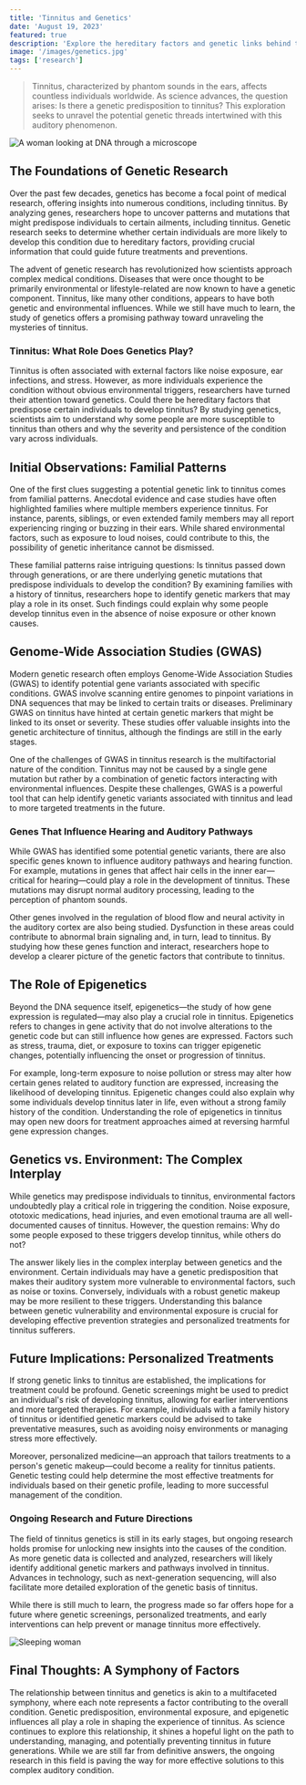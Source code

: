 ```yaml
---
title: 'Tinnitus and Genetics'
date: 'August 19, 2023'
featured: true
description: 'Explore the hereditary factors and genetic links behind tinnitus to understand its potential roots and implications.'
image: '/images/genetics.jpg'
tags: ['research']
---
```


<Blockquote>
  Tinnitus, characterized by phantom sounds in the ears, affects countless
  individuals worldwide. As science advances, the question arises: Is there a
  genetic predisposition to tinnitus? This exploration seeks to unravel the
  potential genetic threads intertwined with this auditory phenomenon.
</Blockquote>

<Image
  src="/images/genetics.jpg"
  alt="A woman looking at DNA through a microscope"
/>

## **<Highlighter>The Foundations of Genetic Research</Highlighter>**

Over the past few decades, genetics has become a focal point of medical research, offering insights into numerous conditions, including tinnitus. By analyzing genes, researchers hope to uncover patterns and mutations that might predispose individuals to certain ailments, including tinnitus. Genetic research seeks to determine whether certain individuals are more likely to develop this condition due to hereditary factors, providing crucial information that could guide future treatments and preventions.

The advent of genetic research has revolutionized how scientists approach complex medical conditions. Diseases that were once thought to be primarily environmental or lifestyle-related are now known to have a genetic component. Tinnitus, like many other conditions, appears to have both genetic and environmental influences. While we still have much to learn, the study of genetics offers a promising pathway toward unraveling the mysteries of tinnitus.

### **<Highlighter>Tinnitus: What Role Does Genetics Play?</Highlighter>**

Tinnitus is often associated with external factors like noise exposure, ear infections, and stress. However, as more individuals experience the condition without obvious environmental triggers, researchers have turned their attention toward genetics. Could there be hereditary factors that predispose certain individuals to develop tinnitus? By studying genetics, scientists aim to understand why some people are more susceptible to tinnitus than others and why the severity and persistence of the condition vary across individuals.

<AdComponent />

## **<Highlighter>Initial Observations: Familial Patterns</Highlighter>**

One of the first clues suggesting a potential genetic link to tinnitus comes from familial patterns. Anecdotal evidence and case studies have often highlighted families where multiple members experience tinnitus. For instance, parents, siblings, or even extended family members may all report experiencing ringing or buzzing in their ears. While shared environmental factors, such as exposure to loud noises, could contribute to this, the possibility of genetic inheritance cannot be dismissed.

These familial patterns raise intriguing questions: Is tinnitus passed down through generations, or are there underlying genetic mutations that predispose individuals to develop the condition? By examining families with a history of tinnitus, researchers hope to identify genetic markers that may play a role in its onset. Such findings could explain why some people develop tinnitus even in the absence of noise exposure or other known causes.

## **<Highlighter>Genome-Wide Association Studies (GWAS)</Highlighter>**

Modern genetic research often employs Genome-Wide Association Studies (GWAS) to identify potential gene variants associated with specific conditions. GWAS involve scanning entire genomes to pinpoint variations in DNA sequences that may be linked to certain traits or diseases. Preliminary GWAS on tinnitus have hinted at certain genetic markers that might be linked to its onset or severity. These studies offer valuable insights into the genetic architecture of tinnitus, although the findings are still in the early stages.

One of the challenges of GWAS in tinnitus research is the multifactorial nature of the condition. Tinnitus may not be caused by a single gene mutation but rather by a combination of genetic factors interacting with environmental influences. Despite these challenges, GWAS is a powerful tool that can help identify genetic variants associated with tinnitus and lead to more targeted treatments in the future.

### **<Highlighter>Genes That Influence Hearing and Auditory Pathways</Highlighter>**

While GWAS has identified some potential genetic variants, there are also specific genes known to influence auditory pathways and hearing function. For example, mutations in genes that affect hair cells in the inner ear—critical for hearing—could play a role in the development of tinnitus. These mutations may disrupt normal auditory processing, leading to the perception of phantom sounds.

Other genes involved in the regulation of blood flow and neural activity in the auditory cortex are also being studied. Dysfunction in these areas could contribute to abnormal brain signaling and, in turn, lead to tinnitus. By studying how these genes function and interact, researchers hope to develop a clearer picture of the genetic factors that contribute to tinnitus.

<AdComponent />

## **<Highlighter>The Role of Epigenetics</Highlighter>**

Beyond the DNA sequence itself, epigenetics—the study of how gene expression is regulated—may also play a crucial role in tinnitus. Epigenetics refers to changes in gene activity that do not involve alterations to the genetic code but can still influence how genes are expressed. Factors such as stress, trauma, diet, or exposure to toxins can trigger epigenetic changes, potentially influencing the onset or progression of tinnitus.

For example, long-term exposure to noise pollution or stress may alter how certain genes related to auditory function are expressed, increasing the likelihood of developing tinnitus. Epigenetic changes could also explain why some individuals develop tinnitus later in life, even without a strong family history of the condition. Understanding the role of epigenetics in tinnitus may open new doors for treatment approaches aimed at reversing harmful gene expression changes.

## **<Highlighter>Genetics vs. Environment: The Complex Interplay</Highlighter>**

While genetics may predispose individuals to tinnitus, environmental factors undoubtedly play a critical role in triggering the condition. Noise exposure, ototoxic medications, head injuries, and even emotional trauma are all well-documented causes of tinnitus. However, the question remains: Why do some people exposed to these triggers develop tinnitus, while others do not?

The answer likely lies in the complex interplay between genetics and the environment. Certain individuals may have a genetic predisposition that makes their auditory system more vulnerable to environmental factors, such as noise or toxins. Conversely, individuals with a robust genetic makeup may be more resilient to these triggers. Understanding this balance between genetic vulnerability and environmental exposure is crucial for developing effective prevention strategies and personalized treatments for tinnitus sufferers.

<AdComponent />

## **<Highlighter>Future Implications: Personalized Treatments</Highlighter>**

If strong genetic links to tinnitus are established, the implications for treatment could be profound. Genetic screenings might be used to predict an individual's risk of developing tinnitus, allowing for earlier interventions and more targeted therapies. For example, individuals with a family history of tinnitus or identified genetic markers could be advised to take preventative measures, such as avoiding noisy environments or managing stress more effectively.

Moreover, personalized medicine—an approach that tailors treatments to a person's genetic makeup—could become a reality for tinnitus patients. Genetic testing could help determine the most effective treatments for individuals based on their genetic profile, leading to more successful management of the condition.

### **<Highlighter>Ongoing Research and Future Directions</Highlighter>**

The field of tinnitus genetics is still in its early stages, but ongoing research holds promise for unlocking new insights into the causes of the condition. As more genetic data is collected and analyzed, researchers will likely identify additional genetic markers and pathways involved in tinnitus. Advances in technology, such as next-generation sequencing, will also facilitate more detailed exploration of the genetic basis of tinnitus.

While there is still much to learn, the progress made so far offers hope for a future where genetic screenings, personalized treatments, and early interventions can help prevent or manage tinnitus more effectively.

<Image src="/images/sleeping-woman.jpg" alt="Sleeping woman" />

## **<Highlighter>Final Thoughts: A Symphony of Factors</Highlighter>**

The relationship between tinnitus and genetics is akin to a multifaceted symphony, where each note represents a factor contributing to the overall condition. Genetic predisposition, environmental exposure, and epigenetic influences all play a role in shaping the experience of tinnitus. As science continues to explore this relationship, it shines a hopeful light on the path to understanding, managing, and potentially preventing tinnitus in future generations. While we are still far from definitive answers, the ongoing research in this field is paving the way for more effective solutions to this complex auditory condition.
